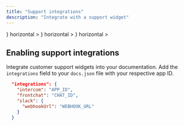 ```yaml
---
title: "Support integrations"
description: "Integrate with a support widget"
---
```


<CardGroup>
  <Card
    title="Intercom"
    href="/integrations/support/intercom"
    icon={<svg className="h-6 w-6" width="2500" height="2500" viewBox="0 0 256 256" xmlns="http://www.w3.org/2000/svg" preserveAspectRatio="xMidYMid"><path d="M221.867 140.748a8.534 8.534 0 0 1-17.067 0V64a8.534 8.534 0 0 1 17.067 0v76.748zm-2.978 53.413c-1.319 1.129-32.93 27.655-90.889 27.655-57.958 0-89.568-26.527-90.887-27.656a8.535 8.535 0 0 1-.925-12.033 8.53 8.53 0 0 1 12.013-.942c.501.42 28.729 23.563 79.8 23.563 51.712 0 79.503-23.31 79.778-23.545 3.571-3.067 8.968-2.655 12.033.925a8.534 8.534 0 0 1-.923 12.033zM34.133 64A8.534 8.534 0 0 1 51.2 64v76.748a8.534 8.534 0 0 1-17.067 0V64zm42.668-17.067a8.534 8.534 0 0 1 17.066 0v114.001a8.534 8.534 0 0 1-17.066 0v-114zm42.666-4.318A8.532 8.532 0 0 1 128 34.082a8.532 8.532 0 0 1 8.534 8.533v123.733a8.534 8.534 0 0 1-17.067 0V42.615zm42.667 4.318a8.534 8.534 0 0 1 17.066 0v114.001a8.534 8.534 0 0 1-17.066 0v-114zM224 0H32C14.327 0 0 14.327 0 32v192c0 17.672 14.327 32 32 32h192c17.673 0 32-14.328 32-32V32c0-17.673-14.327-32-32-32z" fill="#1F8DED"/></svg>}
    horizontal
    >
  </Card>
  <Card
    href="/integrations/support/front"
    title="Front"
    icon={<svg className="h-6 w-6" width="754" height="754" viewBox="0 0 754 754" fill="none" xmlns="http://www.w3.org/2000/svg">
<path d="M124 135.5C124 69 177.9 15 244.5 15H630.8V186.4C630.8 219.7 603.8 246.6 570.6 246.6H413.6C381.6 246.6 355.7 272.5 355.7 304.5V678.7C355.7 712 328.7 738.9 295.5 738.9H124V135.5Z" fill="#001B38"/>
<path d="M415 462.4C501.377 462.4 571.4 392.377 571.4 306C571.4 219.623 501.377 149.6 415 149.6C328.623 149.6 258.6 219.623 258.6 306C258.6 392.377 328.623 462.4 415 462.4Z" fill="url(#paint0_linear_66_11)"/>
<path opacity="0.5" d="M415 462.4C501.377 462.4 571.4 392.377 571.4 306C571.4 219.623 501.377 149.6 415 149.6C328.623 149.6 258.6 219.623 258.6 306C258.6 392.377 328.623 462.4 415 462.4Z" fill="url(#paint1_linear_66_11)"/>
<defs>
<linearGradient id="paint0_linear_66_11" x1="301.703" y1="191.962" x2="536.873" y2="428.762" gradientUnits="userSpaceOnUse">
<stop stopColor="#FF0057" stopOpacity="0.16"/>
<stop offset="0.86" stopColor="#FF0057"/>
</linearGradient>
<linearGradient id="paint1_linear_66_11" x1="301.703" y1="191.962" x2="536.873" y2="428.762" gradientUnits="userSpaceOnUse">
<stop stopColor="#FF0057" stopOpacity="0.16"/>
<stop offset="0.86" stopColor="#FF0057"/>
</linearGradient>
</defs>
</svg>
}
horizontal
>
  </Card>
  <Card
    href="/integrations/support/slack"
    title="Slack"
    icon={<svg className="h-6 w-6" width="256" height="256" viewBox="0 0 256 256" fill="none" xmlns="http://www.w3.org/2000/svg">
<path d="M54.2 161.3c0 15.1 12.2 27.3 27.3 27.3s27.3-12.2 27.3-27.3V134h-27.3c-15.1 0-27.3 12.2-27.3 27.3zm13.7 0c0-7.6 6.1-13.7 13.7-13.7s13.7 6.1 13.7 13.7v27.3c0 7.6-6.1 13.7-13.7 13.7s-13.7-6.1-13.7-13.7V161.3z" fill="#E01E5A"/>
<path d="M94.7 54.2c-15.1 0-27.3 12.2-27.3 27.3s12.2 27.3 27.3 27.3H122V81.5c0-15.1-12.2-27.3-27.3-27.3zm0 13.7c7.6 0 13.7 6.1 13.7 13.7s-6.1 13.7-13.7 13.7H67.4c-7.6 0-13.7-6.1-13.7-13.7s6.1-13.7 13.7-13.7h27.3z" fill="#36C5F0"/>
<path d="M201.8 94.7c0-15.1-12.2-27.3-27.3-27.3s-27.3 12.2-27.3 27.3V122h27.3c15.1 0 27.3-12.2 27.3-27.3zm-13.7 0c0 7.6-6.1 13.7-13.7 13.7s-13.7-6.1-13.7-13.7V67.4c0-7.6 6.1-13.7 13.7-13.7s13.7 6.1 13.7 13.7v27.3z" fill="#2EB67D"/>
<path d="M161.3 201.8c15.1 0 27.3-12.2 27.3-27.3s-12.2-27.3-27.3-27.3H134v27.3c0 15.1 12.2 27.3 27.3 27.3zm0-13.7c-7.6 0-13.7-6.1-13.7-13.7s6.1-13.7 13.7-13.7h27.3c7.6 0 13.7 6.1 13.7 13.7s-6.1 13.7-13.7 13.7h-27.3z" fill="#ECB22E"/>
</svg>
}
horizontal
>
  </Card>
</CardGroup>

## Enabling support integrations

Integrate customer support widgets into your documentation. Add the `integrations` field to your `docs.json` file with your respective app ID.

```json
  "integrations": {
    "intercom": "APP_ID",
    "frontchat": "CHAT_ID",
    "slack": {
      "webhookUrl": "WEBHOOK_URL"
    }
  }
```